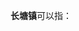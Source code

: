 '''长塘镇'''可以指：
{{PRC admin/disambig|33/06/82/101/000|36/08/02/102/000|43/06/82/108/000|43/09/23/105/000|44/16/24/102/000|45/01/03/103/000|45/02/05/102/000}}
{{disambig|cat=三字中国镇名消歧义}}
